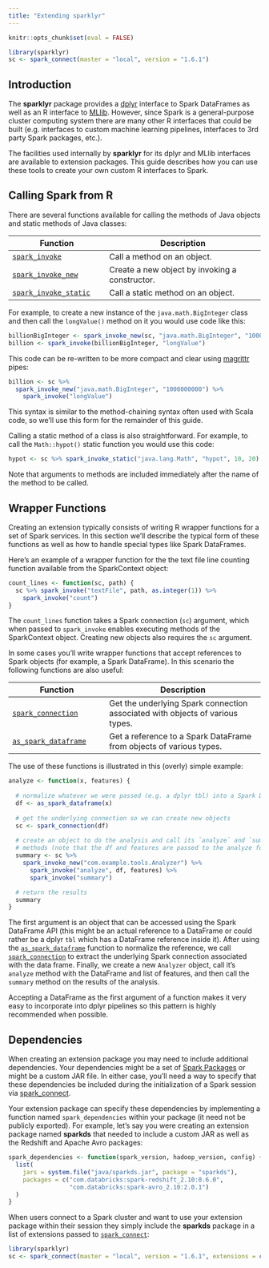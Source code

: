 ```yaml
---
title: "Extending sparklyr"
---
```


```r
knitr::opts_chunk$set(eval = FALSE)
```

```r
library(sparklyr)
sc <- spark_connect(master = "local", version = "1.6.1")
```


## Introduction

The **sparklyr** package provides a [dplyr](dplyr.html) interface to Spark DataFrames as well as an R interface to [MLlib](mllib.html). However, since Spark is a general-purpose cluster computing system there are many other R interfaces that could be built (e.g. interfaces to custom machine learning pipelines, interfaces to 3rd party Spark packages, etc.).

The facilities used internally by **sparklyr** for its dplyr and MLlib interfaces are available to extension packages. This guide describes how you can use these tools to create your own custom R interfaces to Spark.

## Calling Spark from R

There are several functions available for calling the methods of Java objects and static methods of Java classes:

| Function | Description  |
|----------------------------|---------------------------------------------|
| [`spark_invoke`](reference/sparklyr/latest/spark_invoke.html) | Call a method on an object. |
| [`spark_invoke_new`](reference/sparklyr/latest/spark_invoke_new.html) | Create a new object by invoking a constructor.  |
| [`spark_invoke_static`](reference/sparklyr/latest/spark_invoke_static.html) | Call a static method on an object.  |

For example, to create a new instance of the `java.math.BigInteger` class and then call the `longValue()` method on it you would use code like this:

```r
billionBigInteger <- spark_invoke_new(sc, "java.math.BigInteger", "1000000000")
billion <- spark_invoke(billionBigInteger, "longValue")
```

This code can be re-written to be more compact and clear using [magrittr](https://cran.r-project.org/web/packages/magrittr/vignettes/magrittr.html) pipes: 

```r
billion <- sc %>% 
  spark_invoke_new("java.math.BigInteger", "1000000000") %>%
    spark_invoke("longValue")
```

This syntax is similar to the method-chaining syntax often used with Scala code, so we'll use this form for the remainder of this guide.

Calling a static method of a class is also straightforward. For example, to call the `Math::hypot()` static function you would use this code:

```r
hypot <- sc %>% spark_invoke_static("java.lang.Math", "hypot", 10, 20) 
```

Note that arguments to methods are included immediately after the name of the method to be called.

## Wrapper Functions

Creating an extension typically consists of writing R wrapper functions for a set of Spark services. In this section we'll describe the typical form of these functions as well as how to handle special types like Spark DataFrames. 

Here's an example of a wrapper function for the the text file line counting function available from the SparkContext object:

```r
count_lines <- function(sc, path) {
  sc %>% spark_invoke("textFile", path, as.integer(1)) %>% 
    spark_invoke("count")
}
```

The `count_lines` function takes a Spark connection (`sc`) argument, which when passed to `spark_invoke` enables executing methods of the SparkContext object. Creating new objects also requires the `sc` argument.

In some cases you'll write wrapper functions that accept references to Spark objects (for example, a Spark DataFrame). In this scenario the following functions are also useful:

| Function | Description  |
|----------------------------|---------------------------------------------|
| [`spark_connection`](reference/sparklyr/latest/spark_connection.html) | Get the underlying Spark connection associated with objects of various types. |
| [`as_spark_dataframe`](reference/sparklyr/latest/as_spark_dataframe.html) | Get a reference to a Spark DataFrame from objects of various types. |

The use of these functions is illustrated in this (overly) simple example:

```r
analyze <- function(x, features) {
  
  # normalize whatever we were passed (e.g. a dplyr tbl) into a Spark DataFrame
  df <- as_spark_dataframe(x)
  
  # get the underlying connection so we can create new objects
  sc <- spark_connection(df)
  
  # create an object to do the analysis and call its `analyze` and `summary`
  # methods (note that the df and features are passed to the analyze function)
  summary <- sc %>%  
    spark_invoke_new("com.example.tools.Analyzer") %>% 
      spark_invoke("analyze", df, features) %>% 
      spark_invoke("summary")

  # return the results
  summary
}
```

The first argument is an object that can be accessed using the Spark DataFrame API (this might be an actual reference to a DataFrame or could rather be a dplyr `tbl` which has a DataFrame reference inside it). After using the [`as_spark_dataframe`](reference/sparklyr/latest/as_spark_dataframe.html) function to normalize the reference, we call [`spark_connection`](reference/sparklyr/latest/spark_connection.html) to extract the underlying Spark connection associated with the data frame. Finally, we create a new `Analyzer` object, call it's `analyze` method with the DataFrame and list of features, and then call the `summary` method on the results of the analysis.

Accepting a DataFrame as the first argument of a function makes it very easy to incorporate into dplyr pipelines so this pattern is highly recommended when possible.

## Dependencies

When creating an extension package you may need to include additional dependencies. Your dependencies might be a set of [Spark Packages](https://spark-packages.org/) or might be a custom JAR file. In either case, you'll need a way to specify that these dependencies be included during the initialization of a Spark session via [spark_connect](reference/sparklyr/latest/spark_connect).

Your extension package can specify these dependencies by implementing a function named `spark_dependencies` within your package (it need not be publicly exported). For example, let's say you were creating an extension package named **sparkds** that needed to include a custom JAR as well as the Redshift and Apache Avro packages:

```r
spark_dependencies <- function(spark_version, hadoop_version, config) {
  list(
    jars = system.file("java/sparkds.jar", package = "sparkds"),
    packages = c("com.databricks:spark-redshift_2.10:0.6.0",
                 "com.databricks:spark-avro_2.10:2.0.1")
  )
}
```

When users connect to a Spark cluster and want to use your extension package within their session they simply include the **sparkds** package in a list of extensions passed to [`spark_connect`](reference/sparklyr/latest/spark_connect.html):

```r
library(sparklyr)
sc <- spark_connect(master = "local", version = "1.6.1", extensions = c("sparkds"))
```







